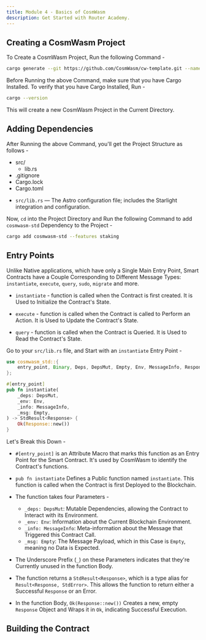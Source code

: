 ```yaml
---
title: Module 4 - Basics of CosmWasm
description: Get Started with Router Academy.
---
```



## Creating a CosmWasm Project

To Create a CosmWasm Project, Run the following Command -

```bash
cargo generate --git https://github.com/CosmWasm/cw-template.git --name PROJECT_NAME
```

<Aside type="caution" title="Watch out!">
  Before Running the above Command, make sure that you have Cargo Installed. To verify that you have Cargo Installed, Run -

  ```bash
  cargo --version
  ```
</Aside>

This will create a new CosmWasm Project in the Current Directory.

## Adding Dependencies

After Running the above Command, you'll get the Project Structure as follows -

<FileTree>

- src/
  - lib.rs
- .gitignore
- Cargo.lock
- Cargo.toml

</FileTree>

- `src/lib.rs` — The Astro configuration file; includes the Starlight integration and configuration.


Now, `cd` into the Project Directory and Run the following Command to add `cosmwasm-std` Dependency to the Project -

```bash
cargo add cosmwasm-std --features staking
```

## Entry Points

Unlike Native applications, which have only a Single Main Entry Point, Smart Contracts have a Couple Corresponding to Different Message Types: `instantiate`, `execute`, `query`, `sudo`, `migrate` and more.

- `instantiate` - function is called when the Contract is first created. It is Used to Initialize the Contract's State.

- `execute` - function is called when the Contract is called to Perform an Action. It is Used to Update the Contract's State.

- `query` - function is called when the Contract is Queried. It is Used to Read the Contract's State.

Go to your `src/lib.rs` file, and Start with an `instantiate` Entry Point -

```rust
use cosmwasm_std::{
    entry_point, Binary, Deps, DepsMut, Empty, Env, MessageInfo, Response, StdResult,
};

#[entry_point]
pub fn instantiate(
    _deps: DepsMut,
    _env: Env,
    _info: MessageInfo,
    _msg: Empty,
) -> StdResult<Response> {
    Ok(Response::new())
}
```

Let's Break this Down -

- `#[entry_point]` is an Attribute Macro that marks this function as an Entry Point for the Smart Contract. It's used by CosmWasm to identify the Contract's functions.

- `pub fn instantiate` Defines a Public function named `instantiate`. This function is called when the Contract is first Deployed to the Blockchain.

- The function takes four Parameters -
  - `_deps: DepsMut`: Mutable Dependencies, allowing the Contract to Interact with its Environment.
  - `_env: Env`: Information about the Current Blockchain Environment.
  - `_info: MessageInfo`: Meta-information about the Message that Triggered this Contract Call.
  - `_msg: Empty`: The Message Payload, which in this Case is `Empty`, meaning no Data is Expected.

- The Underscore Prefix (`_`) on these Parameters indicates that they're Currently unused in the function Body.

- The function returns a `StdResult<Response>`, which is a type alias for `Result<Response, StdError>`. This allows the function to return either a Successful `Response` or an Error.

- In the function Body, `Ok(Response::new())` Creates a new, empty `Response` Object and Wraps it in `Ok`, indicating Successful Execution.

## Building the Contract

